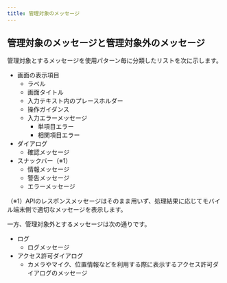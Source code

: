 ```yaml
---
title: 管理対象のメッセージ
---
```


## 管理対象のメッセージと管理対象外のメッセージ

管理対象とするメッセージを使用パターン毎に分類したリストを次に示します。

- 画面の表示項目
  - ラベル
  - 画面タイトル
  - 入力テキスト内のプレースホルダー
  - 操作ガイダンス
  - 入力エラーメッセージ
    - 単項目エラー
    - 相関項目エラー
- ダイアログ
  - 確認メッセージ
- スナックバー（※1）
  - 情報メッセージ
  - 警告メッセージ
  - エラーメッセージ

（※1）APIのレスポンスメッセージはそのまま用いず、処理結果に応じてモバイル端末側で適切なメッセージを表示します。

一方、管理対象外とするメッセージは次の通りです。

- ログ
  - ログメッセージ
- アクセス許可ダイアログ
  - カメラやマイク、位置情報などを利用する際に表示するアクセス許可ダイアログのメッセージ

